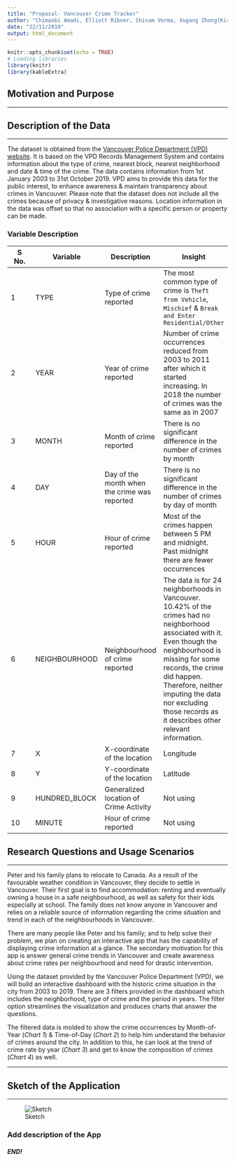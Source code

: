 ```yaml
---
title: "Proposal- Vancouver Crime Tracker"
author: "Chimaobi Amadi, Elliott Ribner, Shivam Verma, Xugang Zhong(Kirk)"
date: "22/11/2019"
output: html_document
---
```


```r
knitr::opts_chunk$set(echo = TRUE)
# Loading libraries
library(knitr)
library(kableExtra)
```


## Motivation and Purpose

-------------------------------------------------------------------------------------------------------




## Description of the Data

-------------------------------------------------------------------------------------------------------

The dataset is obtained from the [Vancouver Police Department (VPD) website](https://geodash.vpd.ca/opendata/). It is based on the VPD Records Management System and contains information about the type of crime, nearest block, nearest neighborhood and date & time of the crime. The data contains information from 1st January 2003 to 31st October 2019. VPD aims to provide this data for the public interest, to enhance awareness & maintain transparency about crimes in Vancouver. Please note that the dataset does not include all the crimes because of privacy & investigative reasons. Location information in the data was offset so that no association with a specific person or property can be made.


### Variable Description

| S No. | Variable | Description | Insight |
| ----------- | ----------- | ----------- | ----------- |
| 1 | TYPE | Type of crime reported | The most common type of crime is `Theft from Vehicle`, `Mischief` & `Break and Enter Residential/Other` |
| 2 | YEAR | Year of crime reported | Number of crime occurrences reduced from 2003 to 2011 after which it started increasing. In 2018 the number of crimes was the same as in 2007 |
| 3 | MONTH | Month of crime reported | There is no significant difference in the number of crimes by month |
| 4 | DAY | Day of the month when the crime was reported | There is no significant difference in the number of crimes by day of month |
| 5 | HOUR | Hour of crime reported | Most of the crimes happen between 5 PM and midnight. Past midnight there are fewer occurrences |
| 6 | NEIGHBOURHOOD | Neighbourhood of crime reported | The data is for 24 neighborhoods in Vancouver. 10.42% of the crimes had no neighborhood associated with it. Even though the neighbourhood is missing for some records, the crime did happen. Therefore, neither imputing the data nor excluding those records as it describes other relevant information. |
| 7 | X | X-coordinate of the location | Longitude |
| 8 | Y | Y-coordinate of the location | Latitude |
| 9 | HUNDRED_BLOCK | Generalized location of Crime Activity | Not using |
| 10 | MINUTE | Hour of crime reported | Not using |



## Research Questions and Usage Scenarios

-------------------------------------------------------------------------------------------------------

Peter and his family plans to relocate to Canada. As a result of the favourable weather condition in Vancouver, they decide to settle in Vancouver.  Their first goal is to find accommodation: renting and eventually owning a house in a safe neighbourhood, as well as safety for their kids especially at school. The family does not know anyone in Vancouver and relies on a reliable source of information regarding the crime situation and trend in each of the neighbourhoods in Vancouver. 

There are many people like Peter and his family; and to help solve their problem, we plan on creating an interactive app that has the capability of displaying crime information at a glance. The secondary motivation for this app is answer general crime trends in Vancouver and create awareness about crime rates per neighbourhood and need for drastic intervention. 

Using the dataset provided by the Vancouver Police Department (VPD), we will build an interactive dashboard with the historic crime situation in the city from 2003 to 2019. There are 3 filters provided in the dashboard which includes the neighborhood, type of crime and the period in years. The filter option streamlines the visualization and produces charts that answer the questions. 

The filtered data is molded to show the crime occurrences by Month-of-Year (*Chart 1*) & Time-of-Day (*Chart 2*) to help him understand the behavior of crimes around the city. In addition to this, he can look at the trend of crime rate by year (*Chart 3*) and get to know the composition of crimes (*Chart 4*) as well.

-------------------------------------------------------------------------------------------------------

## Sketch of the Application

-------------------------------------------------------------------------------------------------------

![Sketch](https://raw.githubusercontent.com/vermashivam679/DSCI_532_Group114_SKEC/master/Img/sketch.png "Crime Information by Vancouver Neighbourhood")

### Add description of the App


##### END!